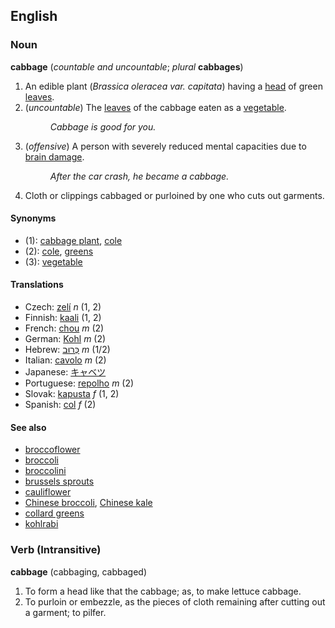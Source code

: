 ==English==

===Noun===
'''cabbage''' (''countable and uncountable''; ''plural'' '''cabbages''')

# An edible plant (''Brassica oleracea var. capitata'') having a [[head]] of green [[leaf|leaves]].
# (''uncountable'') The [[leaf|leaves]] of the cabbage eaten as a [[vegetable]].
#:''Cabbage is good for you.''
# (''offensive'') A person with severely reduced mental capacities due to [[brain damage]].
#: ''After the car crash, he became a cabbage.''
#Cloth or clippings cabbaged or purloined by one who cuts out garments.

====Synonyms====
*(1): [[cabbage plant]], [[cole]] <!--"cole" needs checking-->
*(2): [[cole]], [[greens]] <!--"cole" needs checking-->
*(3): [[vegetable]]

====Translations====
*Czech: [[zelí]] ''n'' (1, 2)
*Finnish: [[kaali#Finnish|kaali]] (1, 2)
*French: [[chou]] ''m'' (2)
*German: [[Kohl]] ''m'' (2)
*Hebrew: [[כרוב|כְּרוּב]] ''m'' (1/2)
*Italian: [[cavolo]] ''m'' (2)
*Japanese: [[キャベツ]]
*Portuguese: [[repolho]] ''m'' (2)
*Slovak: [[kapusta#Slovak|kapusta]] ''f'' (1, 2)
*Spanish: [[col]] ''f'' (2)

====See also====
*[[broccoflower]]
*[[broccoli]]
*[[broccolini]]
*[[brussels sprouts]]
*[[cauliflower]]
*[[Chinese broccoli]], [[Chinese kale]]
*[[collard greens]]
*[[kohlrabi]]


===Verb (Intransitive)===
'''cabbage''' (cabbaging, cabbaged)
#To form a head like that the cabbage; as, to make lettuce cabbage.
#To purloin or embezzle, as the pieces of cloth remaining after cutting out a garment; to pilfer.